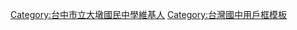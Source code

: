 {{Userbox
  |border-c = #000000
  |border-s = 4
  |id-c     = #BBCE58
  |id-fc    = #000000
  |info-c   = #FED353
  |info-s   = 9
  |info-fc  = #000000
  |id       = 大墩國中
  |info     = 這個用戶是'''[[台中市立大墩國民中學]]'''的學生、校友或教職人員。<br/><span style="font-size:smaller;">''用希望築成森林 跟著夢想接近''</span>
  |nocat    = {{{nocat|}}}
}}
[[Category:台中市立大墩國民中學維基人]]
<noinclude>
[[Category:台灣國中用戶框模板]]</noinclude>